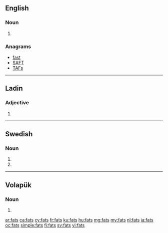 ==English==

===Noun===
{{head|en|noun plural form}}

# {{plural of|fat|lang=en}}

===Anagrams===
* [[fast#English|fast]]
* [[SAFT#English|SAFT]]
* [[TAFs#English|TAFs]]

----

==Ladin==

===Adjective===
{{head|lld|adjective form}}

# {{plural of|fat|lang=lld}}

----

==Swedish==

===Noun===
{{head|sv|noun form}}

# {{sv-noun-form-indef-gen|fat}}
# {{sv-noun-form-indef-gen-pl|fat}}

----

==Volapük==

===Noun===
{{head|vo|noun form}}

# {{inflection of|fat||nom|p|lang=vo}}

[[ar:fats]]
[[ca:fats]]
[[cy:fats]]
[[fr:fats]]
[[ku:fats]]
[[hu:fats]]
[[mg:fats]]
[[my:fats]]
[[nl:fats]]
[[ja:fats]]
[[oc:fats]]
[[simple:fats]]
[[fi:fats]]
[[sv:fats]]
[[vi:fats]]